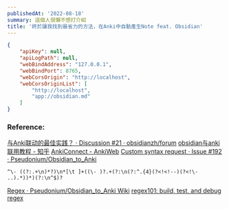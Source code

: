 ```yaml
---
publishedAt: '2022-08-18'
summary: 這個人很懶不想打介紹
title: '終於讓我找到最省力的方法，在Anki中自動產生Note feat. Obsidian'
---
```


```json
{
    "apiKey": null,
    "apiLogPath": null,
    "webBindAddress": "127.0.0.1",
    "webBindPort": 8765,
    "webCorsOrigin": "http://localhost",
    "webCorsOriginList": [
        "http://localhost",
        "app://obsidian.md"
    ]
}
```
### Reference:
[与Anki联动的最佳实践？ · Discussion #21 · obsidianzh/forum](https://github.com/obsidianzh/forum/discussions/21)
[obsidian与anki联用教程 - 知乎](https://zhuanlan.zhihu.com/p/343080728)
[AnkiConnect - AnkiWeb](https://ankiweb.net/shared/info/2055492159)
[Custom syntax request · Issue #192 · Pseudonium/Obsidian_to_Anki](https://github.com/Pseudonium/Obsidian_to_Anki/issues/192)
```
^\- ((?:.+\n)*?)\n*[\t ]+((\- )?.+(?:\n(?:^.{4}(?<!<!--)(?<!\- ..).*))*)(?:\n^$)?
```
[Regex · Pseudonium/Obsidian_to_Anki Wiki](https://github.com/Pseudonium/Obsidian_to_Anki/wiki/Regex)
[regex101: build, test, and debug regex](https://regex101.com/)